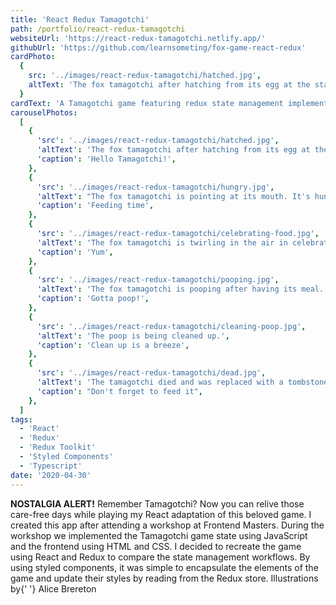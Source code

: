 ```yaml
---
title: 'React Redux Tamagotchi'
path: /portfolio/react-redux-tamagotchi
websiteUrl: 'https://react-redux-tamagotchi.netlify.app/'
githubUrl: 'https://github.com/learnsometing/fox-game-react-redux'
cardPhoto:
  {
    src: '../images/react-redux-tamagotchi/hatched.jpg',
    altText: 'The fox tamagotchi after hatching from its egg at the start of the game.',
  }
cardText: 'A Tamagotchi game featuring redux state management implemented via redux-toolkit'
carouselPhotos:
  [
    {
      'src': '../images/react-redux-tamagotchi/hatched.jpg',
      'altText': 'The fox tamagotchi after hatching from its egg at the start of the game.',
      'caption': 'Hello Tamagotchi!',
    },
    {
      'src': '../images/react-redux-tamagotchi/hungry.jpg',
      'altText': "The fox tamagotchi is pointing at its mouth. It's hungry!",
      'caption': 'Feeding time',
    },
    {
      'src': '../images/react-redux-tamagotchi/celebrating-food.jpg',
      'altText': 'The fox tamagotchi is twirling in the air in celebration of a fresh meal.',
      'caption': 'Yum',
    },
    {
      'src': '../images/react-redux-tamagotchi/pooping.jpg',
      'altText': 'The fox tamagotchi is pooping after having its meal.',
      'caption': 'Gotta poop!',
    },
    {
      'src': '../images/react-redux-tamagotchi/cleaning-poop.jpg',
      'altText': 'The poop is being cleaned up.',
      'caption': 'Clean up is a breeze',
    },
    {
      'src': '../images/react-redux-tamagotchi/dead.jpg',
      'altText': 'The tamagotchi died and was replaced with a tombstone.',
      'caption': "Don't forget to feed it",
    },
  ]
tags:
  - 'React'
  - 'Redux'
  - 'Redux Toolkit'
  - 'Styled Components'
  - 'Typescript'
date: '2020-04-30'
---
```



<Grid item>
  <Typography variant={'body1'} className="description scroll-in" gutterBottom>
    <strong>NOSTALGIA ALERT!</strong>
  </Typography>
</Grid>
<Grid item>
  <Typography variant={'body1'} className="description scroll-in" gutterBottom>
    Remember Tamagotchi? Now you can relive those care-free days while playing
    my React adaptation of this beloved game.
  </Typography>
</Grid>
<Grid item>
  <Typography variant={'body1'} className="description scroll-in" gutterBottom>
    I created this app after attending a workshop at Frontend Masters. During
    the workshop we implemented the Tamagotchi game state using JavaScript and
    the frontend using HTML and CSS. I decided to recreate the game using React
    and Redux to compare the state management workflows.
  </Typography>
</Grid>
<Grid item>
  <Typography variant={'body1'} className="description scroll-in" gutterBottom>
    By using styled components, it was simple to encapsulate the elements of the
    game and update their styles by reading from the Redux store.
  </Typography>
</Grid>
<Grid item>
  <Typography variant={'body1'} className="description scroll-in" gutterBottom>
    Illustrations by{' '}
    <Link
      href="https://www.pickledalice.com/"
      target="_blank"
      rel="noopenner noreferrer"
    >
      Alice Brereton
    </Link>
  </Typography>
</Grid>
